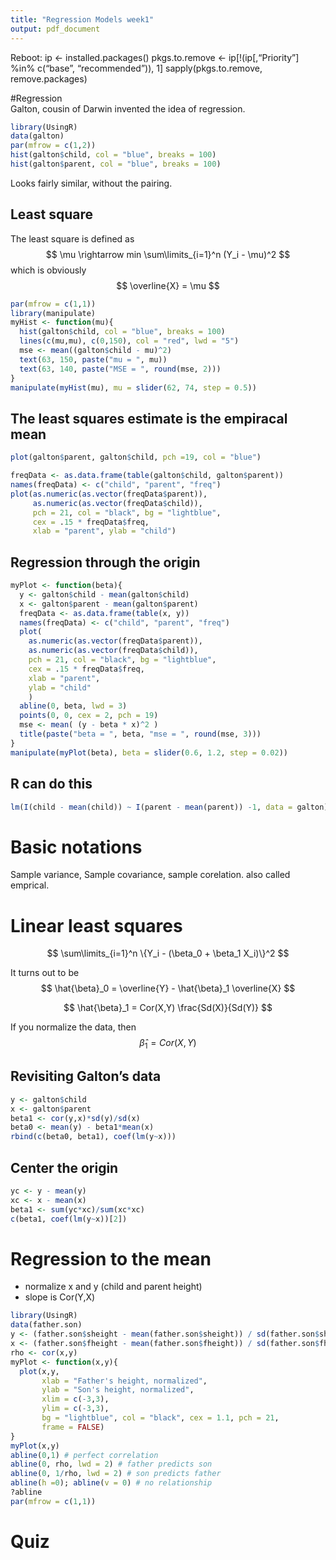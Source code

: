 ```yaml
---
title: "Regression Models week1"
output: pdf_document
---
```

Reboot:
ip <- installed.packages()
pkgs.to.remove <- ip[!(ip[,"Priority"] %in% c("base", "recommended")), 1]
sapply(pkgs.to.remove, remove.packages)

#Regression  
Galton, cousin of Darwin invented the idea of regression.

```r
library(UsingR)
data(galton)
par(mfrow = c(1,2))
hist(galton$child, col = "blue", breaks = 100)
hist(galton$parent, col = "blue", breaks = 100)
```

Looks fairly similar, without the pairing. 

## Least square  
The least square is defined as 
$$
\mu \rightarrow min \sum\limits_{i=1}^n (Y_i - \mu)^2
$$
which is obviously
$$
\overline{X} = \mu
$$

```r
par(mfrow = c(1,1))
library(manipulate)
myHist <- function(mu){
  hist(galton$child, col = "blue", breaks = 100)
  lines(c(mu,mu), c(0,150), col = "red", lwd = "5")
  mse <- mean((galton$child - mu)^2)
  text(63, 150, paste("mu = ", mu))
  text(63, 140, paste("MSE = ", round(mse, 2)))
}
manipulate(myHist(mu), mu = slider(62, 74, step = 0.5))
```

## The least squares estimate is the empiracal mean  
```r
plot(galton$parent, galton$child, pch =19, col = "blue")

freqData <- as.data.frame(table(galton$child, galton$parent))
names(freqData) <- c("child", "parent", "freq")
plot(as.numeric(as.vector(freqData$parent)), 
     as.numeric(as.vector(freqData$child)),
     pch = 21, col = "black", bg = "lightblue",
     cex = .15 * freqData$freq, 
     xlab = "parent", ylab = "child")
```

## Regression through the origin

```r
myPlot <- function(beta){
  y <- galton$child - mean(galton$child)
  x <- galton$parent - mean(galton$parent)
  freqData <- as.data.frame(table(x, y))
  names(freqData) <- c("child", "parent", "freq")
  plot(
    as.numeric(as.vector(freqData$parent)), 
    as.numeric(as.vector(freqData$child)),
    pch = 21, col = "black", bg = "lightblue",
    cex = .15 * freqData$freq, 
    xlab = "parent", 
    ylab = "child"
    )
  abline(0, beta, lwd = 3)
  points(0, 0, cex = 2, pch = 19)
  mse <- mean( (y - beta * x)^2 )
  title(paste("beta = ", beta, "mse = ", round(mse, 3)))
}
manipulate(myPlot(beta), beta = slider(0.6, 1.2, step = 0.02))
```

## R can do this 

```r
lm(I(child - mean(child)) ~ I(parent - mean(parent)) -1, data = galton)
```

# Basic notations

Sample variance, Sample covariance, sample corelation. also called emprical. 

# Linear least squares

$$
\sum\limits_{i=1}^n \{Y_i - (\beta_0 + \beta_1 X_i)\}^2
$$

It turns out to be
$$
\hat{\beta}_0 = \overline{Y} - \hat{\beta}_1 \overline{X}
$$

$$
\hat{\beta}_1 = Cor(X,Y) \frac{Sd(X)}{Sd(Y)}
$$

If you normalize the data, then
$$
\hat{\beta}_1 = Cor(X,Y)
$$

## Revisiting Galton's data
```r
y <- galton$child
x <- galton$parent
beta1 <- cor(y,x)*sd(y)/sd(x)
beta0 <- mean(y) - beta1*mean(x)
rbind(c(beta0, beta1), coef(lm(y~x)))
```

## Center the origin
```r
yc <- y - mean(y)
xc <- x - mean(x)
beta1 <- sum(yc*xc)/sum(xc*xc)
c(beta1, coef(lm(y~x))[2])
```

# Regression to the mean

- normalize x and y (child and parent height)
- slope is Cor(Y,X)
```r
library(UsingR)
data(father.son)
y <- (father.son$sheight - mean(father.son$sheight)) / sd(father.son$sheight)
x <- (father.son$fheight - mean(father.son$fheight)) / sd(father.son$fheight)
rho <- cor(x,y)
myPlot <- function(x,y){
  plot(x,y,
       xlab = "Father's height, normalized",
       ylab = "Son's height, normalized",
       xlim = c(-3,3),
       ylim = c(-3,3),
       bg = "lightblue", col = "black", cex = 1.1, pch = 21,
       frame = FALSE)
}
myPlot(x,y)
abline(0,1) # perfect correlation
abline(0, rho, lwd = 2) # father predicts son
abline(0, 1/rho, lwd = 2) # son predicts father
abline(h =0); abline(v = 0) # no relationship
?abline
par(mfrow = c(1,1))
```

# Quiz
